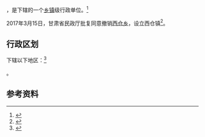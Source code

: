 {{中国乡级行政区|62/30/26/201/000}}

'''{{PAGENAMEBASE}}'''，是{{PRC admin/fullname|62/30/26/201/000|3}}下辖的一个[[乡镇|乡镇]]级行政单位。<ref>{{PRC admin/ref sgc|{{PRC admin/parent|62/30/26/201/000}}}}</ref>

2017年3月15日，甘肃省民政厅批复同意撤销[[西仓乡|西仓乡]]，设立西仓镇<ref>{{Cite web |url=http://www.gsmz.gov.cn/articles/2017/04/16/article_24_111146_1.html |title=甘肃省民政厅关于甘南州七县一市26个乡撤乡改镇的批复（甘民复〔2017〕46号） |access-date=2017-09-16 |archive-date=2017-06-29 |archive-url=https://web.archive.org/web/20170629100108/http://www.gsmz.gov.cn/articles/2017/04/16/article_24_111146_1.html |dead-url=yes }}</ref>。

== 行政区划 ==

{{PAGENAMEBASE}}下辖以下地区：<ref>{{PRC admin/ref sgc|62/30/26/201/000}}</ref>

{{PRC admin/children|62/30/26/201/000}}。

== 参考资料 ==

{{reflist}}

{{行政区划小作品}}
{{PRC admin/navcat|62/30/26/201/000}}